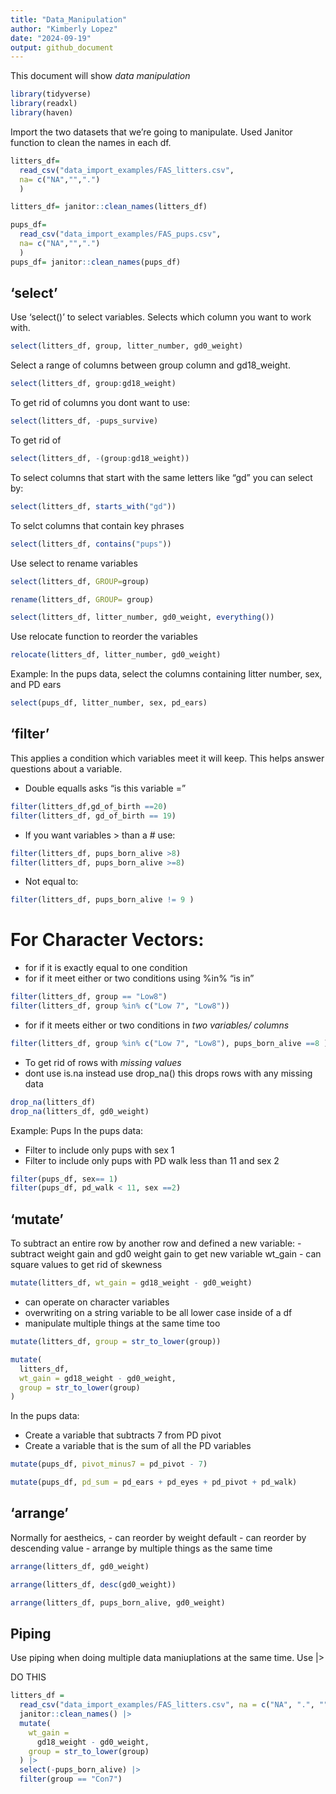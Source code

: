 ```yaml
---
title: "Data_Manipulation"
author: "Kimberly Lopez"
date: "2024-09-19"
output: github_document
---
```

This document will show *data manipulation*



```r
library(tidyverse)
library(readxl)
library(haven)
```

Import the two datasets that we're going to manipulate. Used Janitor function to clean the names in each df. 

```r
litters_df= 
  read_csv("data_import_examples/FAS_litters.csv",
  na= c("NA","",".")
  )

litters_df= janitor::clean_names(litters_df)

pups_df= 
  read_csv("data_import_examples/FAS_pups.csv",
  na= c("NA","",".")
  ) 
pups_df= janitor::clean_names(pups_df)

```

## 'select' 

Use 'select()' to select variables. Selects which column you want to work with.

```r
select(litters_df, group, litter_number, gd0_weight)

```

Select a range of columns between group column and gd18_weight. 

```r
select(litters_df, group:gd18_weight)
```

To get rid of columns you dont want to use: 
```r
select(litters_df, -pups_survive) 
```

To get rid of 
```r
select(litters_df, -(group:gd18_weight))
```

To select columns that start with the same letters like "gd" you can select by:
```r
select(litters_df, starts_with("gd"))
```

To selct columns that contain key phrases 
```r
select(litters_df, contains("pups"))
```
Use select to rename variables
```r
select(litters_df, GROUP=group)

rename(litters_df, GROUP= group) 

select(litters_df, litter_number, gd0_weight, everything())

```

Use relocate function to reorder the variables 
```r
relocate(litters_df, litter_number, gd0_weight)
```
Example: In the pups data, select the columns containing litter number, sex, and PD ears
```r
select(pups_df, litter_number, sex, pd_ears)
```


## 'filter'

This applies a condition which variables meet it will keep. This helps answer questions about a variable. 

- Double equalls asks "is this variable =" 
```r
filter(litters_df,gd_of_birth ==20)
filter(litters_df, gd_of_birth == 19)
```

- If you want variables > than a # use: 
```r
filter(litters_df, pups_born_alive >8)
filter(litters_df, pups_born_alive >=8)
```

- Not equal to: 
```r
filter(litters_df, pups_born_alive != 9 )
```

# For Character Vectors: 
 - for if it is exactly equal to one condition 
  - for if it meet either or two conditions using %in% "is in"

```r
filter(litters_df, group == "Low8")
filter(litters_df, group %in% c("Low 7", "Low8"))
```

- for if it meets either or two conditions in *two variables/ columns* 
```r
filter(litters_df, group %in% c("Low 7", "Low8"), pups_born_alive ==8 )
```

- To get rid of rows with *missing values* 
- dont use is.na instead use drop_na() this drops rows with any missing data 

```r

drop_na(litters_df)
drop_na(litters_df, gd0_weight)
```
Example: Pups 
In the pups data:

- Filter to include only pups with sex 1
- Filter to include only pups with PD walk less than 11 and sex 2
```r
filter(pups_df, sex== 1)
filter(pups_df, pd_walk < 11, sex ==2)
```


## 'mutate'

To subtract an entire row by another row and defined a new variable: 
- subtract weight gain and gd0 weight gain to get new variable wt_gain
- can square values to get rid of skewness

```r
mutate(litters_df, wt_gain = gd18_weight - gd0_weight)

```
 
 - can operate on character variables 
 - overwriting on a string variable to be all lower case inside of a df 
 - manipulate multiple things at the same time too
 
```r
mutate(litters_df, group = str_to_lower(group))

mutate(
  litters_df, 
  wt_gain = gd18_weight - gd0_weight, 
  group = str_to_lower(group)
)
```
 
 In the pups data:

- Create a variable that subtracts 7 from PD pivot
- Create a variable that is the sum of all the PD variables
```r
mutate(pups_df, pivot_minus7 = pd_pivot - 7)

mutate(pups_df, pd_sum = pd_ears + pd_eyes + pd_pivot + pd_walk)
```

## 'arrange' 

Normally for aestheics, 
- can reorder by weight default 
- can reorder by descending value 
- arrange by multiple things as the same time 
```r

arrange(litters_df, gd0_weight)

arrange(litters_df, desc(gd0_weight))

arrange(litters_df, pups_born_alive, gd0_weight)
```
## Piping 

Use piping when doing multiple data maniuplations at the same time. Use |>

DO THIS 
```r
litters_df = 
  read_csv("data_import_examples/FAS_litters.csv", na = c("NA", ".", "")) %>% 
  janitor::clean_names() |> 
  mutate(
    wt_gain = 
      gd18_weight - gd0_weight,
    group = str_to_lower(group)
  ) |> 
  select(-pups_born_alive) |> 
  filter(group == "Con7") 
```


